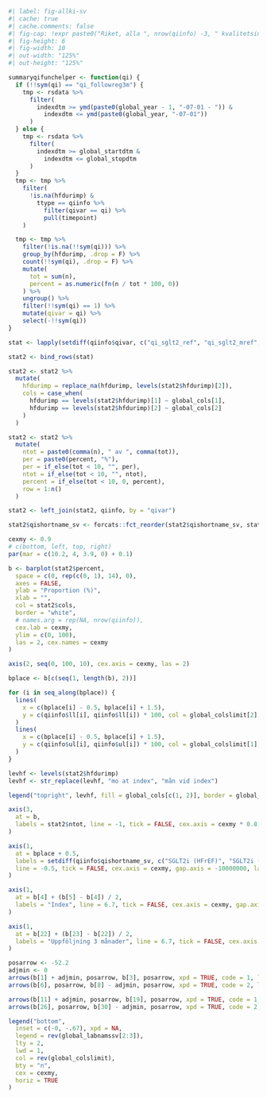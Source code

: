 ```r
#| label: fig-allki-sv
#| cache: true
#| cache.comments: false
#| fig-cap: !expr paste0("Riket, alla ", nrow(qiinfo) -3, " kvalitetsindikatorer ",  global_year)
#| fig-height: 6
#| fig-width: 10
#| out-width: "125%"
#| out-height: "125%"

summaryqifunchelper <- function(qi) {
  if (!!sym(qi) == "qi_followreg3m") {
    tmp <- rsdata %>%
      filter(
        indexdtm >= ymd(paste0(global_year - 1, "-07-01 - ")) &
          indexdtm <= ymd(paste0(global_year, "-07-01"))
      )
  } else {
    tmp <- rsdata %>%
      filter(
        indexdtm >= global_startdtm &
          indexdtm <= global_stopdtm
      )
  }
  tmp <- tmp %>%
    filter(
      !is.na(hfdurimp) &
        ttype == qiinfo %>%
          filter(qivar == qi) %>%
          pull(timepoint)
    )

  tmp <- tmp %>%
    filter(!is.na(!!sym(qi))) %>%
    group_by(hfdurimp, .drop = F) %>%
    count(!!sym(qi), .drop = F) %>%
    mutate(
      tot = sum(n),
      percent = as.numeric(fn(n / tot * 100, 0))
    ) %>%
    ungroup() %>%
    filter(!!sym(qi) == 1) %>%
    mutate(qivar = qi) %>%
    select(-!!sym(qi))
}

stat <- lapply(setdiff(qiinfo$qivar, c("qi_sglt2_ref", "qi_sglt2_mref", "qi_sglt2_pef")), summaryqifunchelper)

stat2 <- bind_rows(stat)

stat2 <- stat2 %>%
  mutate(
    hfdurimp = replace_na(hfdurimp, levels(stat2$hfdurimp)[2]),
    cols = case_when(
      hfdurimp == levels(stat2$hfdurimp)[1] ~ global_cols[1],
      hfdurimp == levels(stat2$hfdurimp)[2] ~ global_cols[2]
    )
  )

stat2 <- stat2 %>%
  mutate(
    ntot = paste0(comma(n), " av ", comma(tot)),
    per = paste0(percent, "%"),
    per = if_else(tot < 10, "", per),
    ntot = if_else(tot < 10, "", ntot),
    percent = if_else(tot < 10, 0, percent),
    row = 1:n()
  )

stat2 <- left_join(stat2, qiinfo, by = "qivar")

stat2$qishortname_sv <- forcats::fct_reorder(stat2$qishortname_sv, stat2$row)

cexmy <- 0.9
# c(bottom, left, top, right)
par(mar = c(10.2, 4, 3.9, 0) + 0.1)

b <- barplot(stat2$percent,
  space = c(0, rep(c(0, 1), 14), 0),
  axes = FALSE,
  ylab = "Proportion (%)",
  xlab = "",
  col = stat2$cols,
  border = "white",
  # names.arg = rep(NA, nrow(qiinfo)),
  cex.lab = cexmy,
  ylim = c(0, 100),
  las = 2, cex.names = cexmy
)

axis(2, seq(0, 100, 10), cex.axis = cexmy, las = 2)

bplace <- b[c(seq(1, length(b), 2))]

for (i in seq_along(bplace)) {
  lines(
    x = c(bplace[i] - 0.5, bplace[i] + 1.5),
    y = c(qiinfo$ll[i], qiinfo$ll[i]) * 100, col = global_colslimit[2], lty = 2, lwd = 1
  )
  lines(
    x = c(bplace[i] - 0.5, bplace[i] + 1.5),
    y = c(qiinfo$ul[i], qiinfo$ul[i]) * 100, col = global_colslimit[1], lty = 2, lwd = 1
  )
}

levhf <- levels(stat2$hfdurimp)
levhf <- str_replace(levhf, "mo at index", "mån vid index")

legend("topright", levhf, fill = global_cols[c(1, 2)], border = global_cols[c(1, 2)], bty = "n", cex = cexmy)

axis(3,
  at = b,
  labels = stat2$ntot, line = -1, tick = FALSE, cex.axis = cexmy * 0.8, hadj = 0, gap.axis = -10000000, las = 2
)

axis(1,
  at = bplace + 0.5,
  labels = setdiff(qiinfo$qishortname_sv, c("SGLT2i (HFrEF)", "SGLT2i (HFmrEF)", "SGLT2i (HFpEF)")),
  line = -0.5, tick = FALSE, cex.axis = cexmy, gap.axis = -10000000, las = 2
)

axis(1,
  at = b[4] + (b[5] - b[4]) / 2,
  labels = "Index", line = 6.7, tick = FALSE, cex.axis = cexmy, gap.axis = -10000000, las = 1
)

axis(1,
  at = b[22] + (b[23] - b[22]) / 2,
  labels = "Uppföljning 3 månader", line = 6.7, tick = FALSE, cex.axis = cexmy, gap.axis = -10000000, las = 1
)

posarrow <- -52.2
adjmin <- 0
arrows(b[1] + adjmin, posarrow, b[3], posarrow, xpd = TRUE, code = 1, length = 0.1)
arrows(b[6], posarrow, b[8] - adjmin, posarrow, xpd = TRUE, code = 2, length = 0.1)

arrows(b[11] + adjmin, posarrow, b[19], posarrow, xpd = TRUE, code = 1, length = 0.1)
arrows(b[26], posarrow, b[30] - adjmin, posarrow, xpd = TRUE, code = 2, length = 0.1)

legend("bottom",
  inset = c(-0, -.67), xpd = NA,
  legend = rev(global_labnamssv[2:3]),
  lty = 2,
  lwd = 1,
  col = rev(global_colslimit),
  bty = "n",
  cex = cexmy,
  horiz = TRUE
)
```
